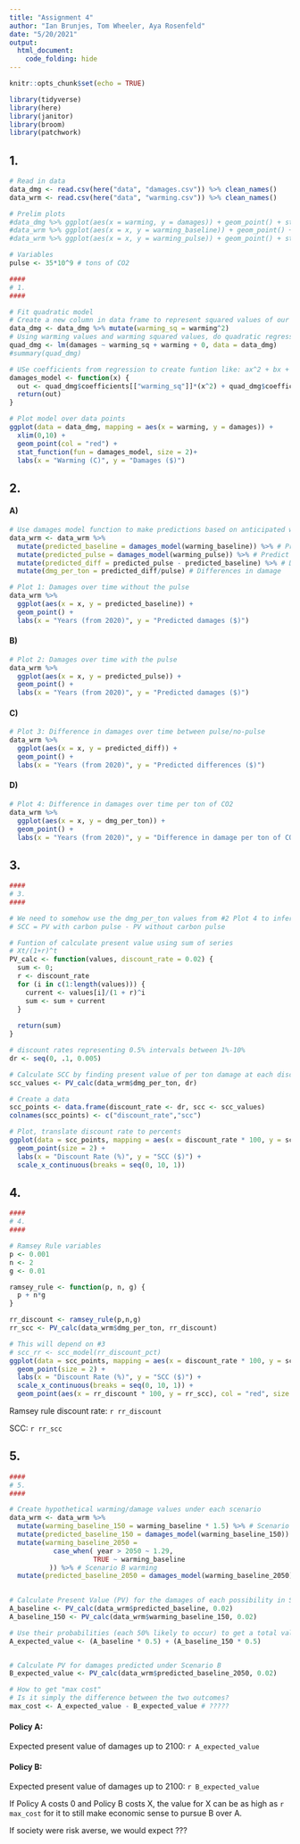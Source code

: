 ```yaml
---
title: "Assignment 4"
author: "Ian Brunjes, Tom Wheeler, Aya Rosenfeld"
date: "5/20/2021"
output:
  html_document:
    code_folding: hide
---
```


```r
knitr::opts_chunk$set(echo = TRUE)

library(tidyverse)
library(here)
library(janitor)
library(broom)
library(patchwork)
```

## 1. 


```r

# Read in data
data_dmg <- read.csv(here("data", "damages.csv")) %>% clean_names()
data_wrm <- read.csv(here("data", "warming.csv")) %>% clean_names()

# Prelim plots
#data_dmg %>% ggplot(aes(x = warming, y = damages)) + geom_point() + stat_smooth(se = TRUE)
#data_wrm %>% ggplot(aes(x = x, y = warming_baseline)) + geom_point() + stat_smooth(se = TRUE)
#data_wrm %>% ggplot(aes(x = x, y = warming_pulse)) + geom_point() + stat_smooth(se = TRUE)

# Variables
pulse <- 35*10^9 # tons of CO2

####
# 1.
####

# Fit quadratic model
# Create a new column in data frame to represent squared values of our dependent var (warming)
data_dmg <- data_dmg %>% mutate(warming_sq = warming^2)
# Using warming values and warming squared values, do quadratic regression
quad_dmg <- lm(damages ~ warming_sq + warming + 0, data = data_dmg)
#summary(quad_dmg)

# USe coefficients from regression to create funtion like: ax^2 + bx + 0
damages_model <- function(x) {
  out <- quad_dmg$coefficients[["warming_sq"]]*(x^2) + quad_dmg$coefficients[["warming"]]*x + 0
  return(out)
}

# Plot model over data points
ggplot(data = data_dmg, mapping = aes(x = warming, y = damages)) +
  xlim(0,10) +
  geom_point(col = "red") +
  stat_function(fun = damages_model, size = 2)+
  labs(x = "Warming (C)", y = "Damages ($)")
```

## 2.

#### A)

```r

# Use damages model function to make predictions based on anticipated warming
data_wrm <- data_wrm %>%
  mutate(predicted_baseline = damages_model(warming_baseline)) %>% # Predict damages for baseline warming data
  mutate(predicted_pulse = damages_model(warming_pulse)) %>% # Predict damages for baseline warming data
  mutate(predicted_diff = predicted_pulse - predicted_baseline) %>% # Difference in damages between pulse and baseline
  mutate(dmg_per_ton = predicted_diff/pulse) # Differences in damage

# Plot 1: Damages over time without the pulse
data_wrm %>% 
  ggplot(aes(x = x, y = predicted_baseline)) +
  geom_point() +
  labs(x = "Years (from 2020)", y = "Predicted damages ($)")
```

#### B)

```r
# Plot 2: Damages over time with the pulse
data_wrm %>% 
  ggplot(aes(x = x, y = predicted_pulse)) +
  geom_point() +
  labs(x = "Years (from 2020)", y = "Predicted damages ($)")
```


#### C)

```r
# Plot 3: Difference in damages over time between pulse/no-pulse
data_wrm %>% 
  ggplot(aes(x = x, y = predicted_diff)) +
  geom_point() +
  labs(x = "Years (from 2020)", y = "Predicted differences ($)")
```

#### D)

```r
# Plot 4: Difference in damages over time per ton of CO2
data_wrm %>% 
  ggplot(aes(x = x, y = dmg_per_ton)) +
  geom_point() +
  labs(x = "Years (from 2020)", y = "Difference in damage per ton of CO2 ($)")
```

## 3.

```r
####
# 3.
####

# We need to somehow use the dmg_per_ton values from #2 Plot 4 to infer SCC
# SCC = PV with carbon pulse - PV without carbon pulse

# Funtion of calculate present value using sum of series
# Xt/(1+r)^t
PV_calc <- function(values, discount_rate = 0.02) {
  sum <- 0;
  r <- discount_rate
  for (i in c(1:length(values))) {
    current <- values[i]/(1 + r)^i
    sum <- sum + current
  }
  
  return(sum)
}

# discount rates representing 0.5% intervals between 1%-10%
dr <- seq(0, .1, 0.005)

# Calculate SCC by finding present value of per ton damage at each discount rate in range
scc_values <- PV_calc(data_wrm$dmg_per_ton, dr)

# Create a data
scc_points <- data.frame(discount_rate <- dr, scc <- scc_values)
colnames(scc_points) <- c("discount_rate","scc")

# Plot, translate discount rate to percents
ggplot(data = scc_points, mapping = aes(x = discount_rate * 100, y = scc)) +
  geom_point(size = 2) +
  labs(x = "Discount Rate (%)", y = "SCC ($)") +
  scale_x_continuous(breaks = seq(0, 10, 1))
```


## 4.

```r
####
# 4.
####

# Ramsey Rule variables
p <- 0.001
n <- 2
g <- 0.01

ramsey_rule <- function(p, n, g) {
  p + n*g
}

rr_discount <- ramsey_rule(p,n,g)
rr_scc <- PV_calc(data_wrm$dmg_per_ton, rr_discount)

# This will depend on #3
# scc_rr <- scc_model(rr_discount_pct)
ggplot(data = scc_points, mapping = aes(x = discount_rate * 100, y = scc)) +
  geom_point(size = 2) +
  labs(x = "Discount Rate (%)", y = "SCC ($)") +
  scale_x_continuous(breaks = seq(0, 10, 1)) +
  geom_point(aes(x = rr_discount * 100, y = rr_scc), col = "red", size = 3)
```

Ramsey rule discount rate: `r rr_discount`

SCC: `r rr_scc`

## 5.

```r
####
# 5.
####

# Create hypothetical warming/damage values under each scenario
data_wrm <- data_wrm %>%
  mutate(warming_baseline_150 = warming_baseline * 1.5) %>% # Scenario A warming
  mutate(predicted_baseline_150 = damages_model(warming_baseline_150)) %>% # Scenario A damages
  mutate(warming_baseline_2050 = 
           case_when( year > 2050 ~ 1.29,
                     TRUE ~ warming_baseline
          )) %>% # Scenario B warming
  mutate(predicted_baseline_2050 = damages_model(warming_baseline_2050)) #Scenario B damages
  

# Calculate Present Value (PV) for the damages of each possibility in Scenario A
A_baseline <- PV_calc(data_wrm$predicted_baseline, 0.02)
A_baseline_150 <- PV_calc(data_wrm$warming_baseline_150, 0.02)

# Use their probabilities (each 50% likely to occur) to get a total value
A_expected_value <- (A_baseline * 0.5) + (A_baseline_150 * 0.5)


# Calculate PV for damages predicted under Scenario B
B_expected_value <- PV_calc(data_wrm$predicted_baseline_2050, 0.02)

# How to get "max cost"
# Is it simply the difference between the two outcomes?
max_cost <- A_expected_value - B_expected_value # ?????
```

#### Policy A:

Expected present value of damages up to 2100: `r A_expected_value`

#### Policy B:

Expected present value of damages up to 2100: `r B_expected_value`

If Policy A costs 0 and Policy B costs X, the value for X can be as high as `r max_cost` for it to still make economic sense to pursue B over A.

If society were risk averse, we would expect ???

